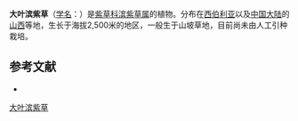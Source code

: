 {{Speciesbox
| name = 大叶滨紫草
| status = 
| status_system = 
| image = 
| genus = Mertensia
| species = sibirica
| authority = (L.)
}}

'''大叶滨紫草'''（[[学名|学名]]：{{lang|la|''Mertensia sibirica''}}）是[[紫草科|紫草科]][[滨紫草属|滨紫草属]]的植物。分布在[[西伯利亚|西伯利亚]]以及[[中国大陆|中国大陆]]的[[山西|山西]]等地，生长于海拔2,500米的地区，一般生于山坡草地，目前尚未由人工引种栽培。

== 参考文献 ==
<div class="references-small">
* {{cite web| url =http://www.bioinfo.cn/db05/KmzwSpecies.php?action=view&id=30808| title =大叶滨紫草| work =《中国高等植物数据库全库》| publisher =中国科学院微生物研究所| author =昆明植物研究所| accessdate =2009-02-26| deadurl =yes| archiveurl =https://web.archive.org/web/20160305004926/http://www.bioinfo.cn/db05/KmzwSpecies.php?action=view&id=30808| archivedate =2016-03-05}}
</div>
{{Taxonbar|from=Q10933992}}

[[Category:滨紫草属|大叶滨紫草]]


{{植物小作品}}